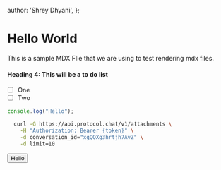   author: 'Shrey Dhyani',
};


# Hello World

This is a sample MDX FIle that we are using to test rendering mdx files.

#### Heading 4: This will be a to do list

- [ ] One
- [ ] Two

<CodePreview>

```ts
console.log("Hello");
```

```bash {{ title: 'cURL' }}
  curl -G https://api.protocol.chat/v1/attachments \
    -H "Authorization: Bearer {token}" \
    -d conversation_id="xgQQXg3hrtjh7AvZ" \
    -d limit=10
```

</CodePreview>


<button className="bg-red-400 px-4 py-1 text-white font-bold rounded-lg">Hello</button>
<div className="w-full"><ReuseLoginForm wrapperClasses="w-full"/></div>
<ReuseLoginForm />

